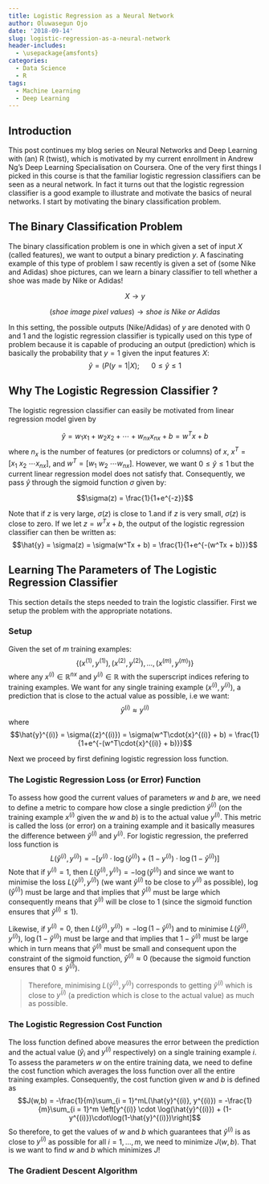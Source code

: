 ```yaml
---
title: Logistic Regression as a Neural Network
author: Oluwasegun Ojo
date: '2018-09-14'
slug: logistic-regression-as-a-neural-network
header-includes:
  - \usepackage{amsfonts}
categories:
  - Data Science
  - R
tags:
  - Machine Learning
  - Deep Learning
---
```


## Introduction

This post continues my blog series on Neural Networks and Deep Learning with (an) R (twist), which is motivated by my current enrollment in Andrew Ng's Deep Learning Specialisation on Coursera. One of the very first things I picked in this course is that the familiar logistic regression classifiers can be seen as a neural network. In fact it turns out that the logistic regression classifier is a good example to illustrate and motivate the basics of neural networks. I start by motivating the binary classification problem.

## The Binary Classification Problem
The binary classification problem is one in which given a set of input $X$ (called features), we want to output a binary prediction $y$. A fascinating example of this type of problem I saw recently is given a set of (some Nike and Adidas) shoe pictures, can we learn a binary classifier to tell whether a shoe was made by Nike or Adidas!

$$X \rightarrow y$$ 

$$(shoe\ image\ pixel\ values) \rightarrow shoe\ is\ Nike\ or\ Adidas$$


In this setting, the possible outputs (Nike/Adidas) of $y$ are denoted with $0$ and $1$ and the logistic regression classifier is typically used on this type of problem because it is capable of producing an output (prediction)  which is basically the probability that $y = 1$ given the input features $X$: $$\hat{y} = (P(y=1|X) ; \ \ \ \ \ \  0 \leq \hat{y} \leq 1$$

## Why The Logistic Regression Classifier ?

The logistic regression classifier can easily be motivated from linear regression model given by

$$\hat{y} = w_1x_1 + w_2 x_2 + \cdots + w_{nx} x_{nx} + b = w^Tx + b$$
where $n_x$ is the number of features (or predictors or columns) of $x$, $x^T = [x_1\ x_2\ \cdots x_{nx}]$, and $w^T = [w_1\ w_2\ \cdots w_{nx}]$. However, we want $0 \leq \hat{y} \leq 1$ but the current linear regression model does not satisfy that. Consequently, we pass $\hat{y}$ through the sigmoid function $\sigma$ given by:

$$\sigma(z) = \frac{1}{1+e^{-z}}$$

Note that if $z$ is very large, $\sigma(z)$ is close to 1.and if $z$ is very small, $\sigma(z)$ is close to zero. If we let $z = w^Tx + b$, the output of the logistic regression classifier can then be written as:
$$\hat{y} = \sigma(z) = \sigma(w^Tx + b) = \frac{1}{1+e^{-(w^Tx + b)}}$$

## Learning The Parameters of The Logistic Regression Classifier

This section details the steps needed to train the logistic classifier. First we setup the problem with the appropriate notations. 

### Setup

Given the set of $m$ training examples: 
$$\{(x^{(1)}, y^{(1)}), (x^{(2)}, y^{(2)}), \ldots, (x^{(m)}, y^{(m)})\}$$
where any $x^{(i)} \in \mathbb{R}^{nx}$ and $y^{(i)} \in \mathbb{R}$ with the superscript indices refering to training examples. We want for any single training example $(x^{(i)}, y^{(i)})$, a prediction that is close to the actual value as possible, i.e we want:
$$\hat{y}^{(i)} \approx {y}^{(i)}$$
where 
$$\hat{y}^{(i)} = \sigma({z}^{(i)}) = \sigma(w^T\cdot{x}^{(i)} + b) = \frac{1}{1+e^{-(w^T\cdot{x}^{(i)} + b)}}$$

Next we proceed by first defining logistic regression loss function.

### The Logistic Regression Loss (or Error) Function

To assess how good the current values of parameters $w$ and $b$ are, we need to define a metric to compare how close a single prediction $\hat{y}^{(i)}$ (on the training example $x^{(i)}$  given the $w$ and $b$) is to the actual value $y^{(i)}$. This metric is called the loss (or error) on a training example and it basically measures the difference between $\hat{y}^{(i)}$ and $y^{(i)}$. For logistic regression, the preferred loss function is 
$$L(\hat{y}^{(i)}, y^{(i)}) = -\left[y^{(i)} \cdot \log(\hat{y}^{(i)}) + (1-y^{(i)})\cdot\log(1-\hat{y}^{(i)})\right]$$
Note that if $y^{(i)} =1$, then $L(\hat{y}^{(i)}, y^{(i)}) = -\log(\hat{y}^{(i)})$ and since we want to minimise the loss $L(\hat{y}^{(i)}, y^{(i)})$ (we want $\hat{y}^{(i)}$ to be close to $y^{(i)}$ as possible), $\log(\hat{y}^{(i)})$  must be large and that implies that $\hat{y}^{(i)}$ must be large which consequently means that $\hat{y}^{(i)}$ will be close to $1$ (since the sigmoid function ensures that $\hat{y}^{(i)} \leq 1$). 

Likewise, if  $y^{(i)} = 0$, then $L(\hat{y}^{(i)}, y^{(i)}) = -\log(1 - \hat{y}^{(i)})$ and to minimise $L(\hat{y}^{(i)}, y^{(i)})$,  $\log(1- \hat{y}^{(i)})$ must be large and that implies that $1 - \hat{y}^{(i)}$ must be large which in turn means that $\hat{y}^{(i)}$ must be small and consequent upon the constraint of the sigmoid function, $\hat{y}^{(i)} \approx 0$ (because the sigmoid function ensures that $0 \leq \hat{y}^{(i)}$). 

> Therefore, minimising $L(\hat{y}^{(i)}, y^{(i)})$ corresponds to getting $\hat{y}^{(i)}$ which is close to $y^{(i)}$ (a prediction which is close to the actual value) as much as possible.

### The Logistic Regression Cost Function

The loss function defined above measures the error between the prediction and the actual value ($\hat{y}_i$ and $y^{(i)}$ respectively) on a single training example $i$. To assess the parameters $w$ on the entire training data, we need to define the cost function which averages the loss function over all the entire training examples. Consequently, the cost function given $w$ and $b$ is defined as 
$$J(w,b) = -\frac{1}{m}\sum_{i = 1}^mL(\hat{y}^{(i)}, y^{(i)}) =  -\frac{1}{m}\sum_{i = 1}^m \left[y^{(i)} \cdot \log(\hat{y}^{(i)}) + (1-y^{(i)})\cdot\log(1-\hat{y}^{(i)})\right]$$
So therefore, to get the values of $w$ and $b$ which guarantees that $\hat{y}^{(i)}$ is as close to $y^{(i)}$ as possible for all $i = 1, \ldots, m$, we need to minimize $J(w,b)$. That is we want to find $w$ and $b$ which minimizes $J$!

### The Gradient Descent Algorithm